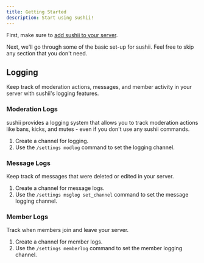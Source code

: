 ```yaml
---
title: Getting Started
description: Start using sushii!
---
```


First, make sure to [add sushii to your server](https://discord.com/api/oauth2/authorize?client_id=193163942502072320&permissions=268823622&scope=applications.commands%20bot).

Next, we'll go through some of the basic set-up for sushii. Feel free to skip
any section that you don't need.

## Logging

Keep track of moderation actions, messages, and member activity in your server
with sushii's logging features.

### Moderation Logs

sushii provides a logging system that allows you to track moderation actions
like bans, kicks, and mutes - even if you don't use any sushii commands.

1. Create a channel for logging.
2. Use the `/settings modlog` command to set the logging channel.

### Message Logs

Keep track of messages that were deleted or edited in your server.

1. Create a channel for message logs.
2. Use the `/settings msglog set_channel` command to set the message logging channel.

### Member Logs

Track when members join and leave your server.

1. Create a channel for member logs.
2. Use the `/settings memberlog` command to set the member logging channel.
